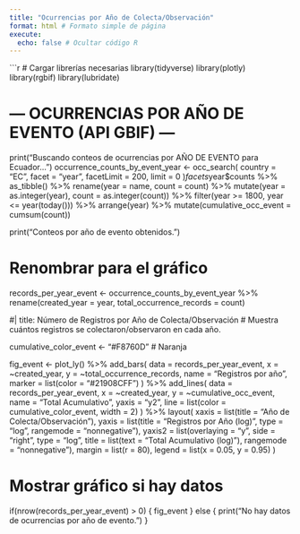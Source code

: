 ```yaml
---
title: "Ocurrencias por Año de Colecta/Observación"
format: html # Formato simple de página
execute:
  echo: false # Ocultar código R
---
```


```r
# Cargar librerías necesarias
library(tidyverse)
library(plotly)
library(rgbif)
library(lubridate)

# --- OCURRENCIAS POR AÑO DE EVENTO (API GBIF) ---
print("Buscando conteos de ocurrencias por AÑO DE EVENTO para Ecuador...")
occurrence_counts_by_event_year <- occ_search(
  country = "EC", facet = "year", facetLimit = 200, limit = 0
)$facets$year$counts %>%
  as_tibble() %>%
  rename(year = name, count = count) %>%
  mutate(year = as.integer(year), count = as.integer(count)) %>%
  filter(year >= 1800, year <= year(today())) %>%
  arrange(year) %>%
  mutate(cumulative_occ_event = cumsum(count))

print("Conteos por año de evento obtenidos.")

# Renombrar para el gráfico
records_per_year_event <- occurrence_counts_by_event_year %>%
  rename(created_year = year, total_occurrence_records = count)

#| title: Número de Registros por Año de Colecta/Observación
# Muestra cuántos registros se colectaron/observaron en cada año.

cumulative_color_event <- "#F8760D" # Naranja

fig_event <- plot_ly() %>%
  add_bars(
    data = records_per_year_event, x = ~created_year, y = ~total_occurrence_records,
    name = "Registros por año", marker = list(color = "#21908CFF")
  ) %>%
  add_lines(
    data = records_per_year_event, x = ~created_year, y = ~cumulative_occ_event,
    name = "Total Acumulativo", yaxis = "y2", line = list(color = cumulative_color_event, width = 2)
  ) %>%
  layout(
    xaxis = list(title = "Año de Colecta/Observación"),
    yaxis = list(title = "Registros por Año (log)", type = "log", rangemode = "nonnegative"),
    yaxis2 = list(overlaying = "y", side = "right", type = "log", title = list(text = "Total Acumulativo (log)"), rangemode = "nonnegative"),
    margin = list(r = 80), legend = list(x = 0.05, y = 0.95)
  )

# Mostrar gráfico si hay datos
if(nrow(records_per_year_event) > 0) {
  fig_event
} else {
  print("No hay datos de ocurrencias por año de evento.")
}